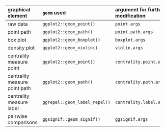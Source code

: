| graphical element             | `geom` used                   | argument for further modification |
| :---------------------------- | :---------------------------- | :-------------------------------- |
| raw data                      | `ggplot2::geom_point()`       | `point.args`                      |
| point path                    | `ggplot2::geom_path()`        | `point.path.args`                 |
| box plot                      | `ggplot2::geom_boxplot()`     | `boxplot.args`                    |
| density plot                  | `ggplot2::geom_violin()`      | `violin.args`                     |
| centrality measure point      | `ggplot2::geom_point()`       | `centrality.point.args`           |
| centrality measure point path | `ggplot2::geom_path()`        | `centrality.path.args`            |
| centrality measure label      | `ggrepel::geom_label_repel()` | `centrality.label.args`           |
| pairwise comparisons          | `ggsignif::geom_signif()`     | `ggsignif.args`                   |
